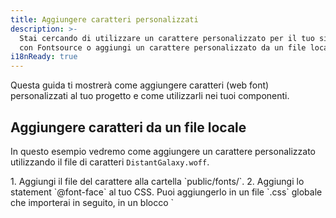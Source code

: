```yaml
---
title: Aggiungere caratteri personalizzati
description: >-
  Stai cercando di utilizzare un carattere personalizzato per il tuo sito Astro? Utilizza Google Fonts 
  con Fontsource o aggiungi un carattere personalizzato da un file locale.
i18nReady: true
---
```


Questa guida ti mostrerà come aggiungere caratteri (web font) personalizzati al tuo progetto e come utilizzarli nei tuoi componenti.

## Aggiungere caratteri da un file locale

In questo esempio vedremo come aggiungere un carattere personalizzato utilizzando il file di caratteri `DistantGalaxy.woff`.

<Steps>
1. Aggiungi il file del carattere alla cartella `public/fonts/`.
2. Aggiungi lo statement `@font-face` al tuo CSS. Puoi aggiungerlo in un file `.css` globale che importerai in seguito, in un blocco `<style is:global>` o in un blocco `<style>` nel componente o nel layout specifico in cui vuoi utilizzare questo carattere.

    ```css
    /* Aggiungi il carattere personalizzato e indica al browser dove si trova. */
    @font-face {
      font-family: 'DistantGalaxy';
      src: url('/fonts/DistantGalaxy.woff') format('woff');
      font-weight: normal;
      font-style: normal;
      font-display: swap;
    }
    ```

3. Modifica il valore di `font-family` dello statement `@font-face` per modifcare lo stile degli elementi nel tuo componente o layout. In questo esempio, l'intestazione `<h1>` avrà un carattere personalizzato, mentre il paragrafo `<p>` no.

    ```astro title="src/pages/example.astro" {9-11}
    ---
    ---

    <h1>In a galaxy far, far away...</h1>

    <p>Custom fonts make my headings much cooler!</p>

    <style>
    h1 {
      font-family: 'DistantGalaxy', sans-serif;
    }
    </style>
    ```
</Steps>

## Aggiungere caratteri mediante Fontsource

Il progetto [Fontsource](https://fontsource.org/) semplifica l'utilizzo di Google Fonts e di altri caratteri open source fornendo moduli npm che puoi installare in base ai caratteri che decidi di utilizzare.

<Steps>
1. Cerca il carattere che vuoi utilizzare nel [catalogo di Fontsource](https://fontsource.org/). In questo esempio useremo [Twinkle Star](https://fontsource.org/fonts/twinkle-star).
2. Installa il package relativo al carattere scelto.

    <PackageManagerTabs>
      <Fragment slot="npm">
      ```shell
      npm install @fontsource/twinkle-star
      ```
      </Fragment>
      <Fragment slot="pnpm">
      ```shell
      pnpm add @fontsource/twinkle-star
      ```
      </Fragment>
      <Fragment slot="yarn">
      ```shell
      yarn add @fontsource/twinkle-star
      ```
      </Fragment>
    </PackageManagerTabs>

    :::tip
    Puoi trovare il nome del package da utilizzare nella sezione "Quick Installation" di ogni pagina del carattere sul sito di Fontsource. È indicato con `@fontsource/` seguito dal nome del carattere.
    :::

3. Importa il package del carattere nel componente in cui vuoi utilizzarlo. Di solito ha senso farlo in un layout "comune" per assicurarsi che il carattere sia disponibile in tutto il sito.

    L'importazione aggiungerà automaticamente le regole `@font-face` necessarie per impostare il carattere.

    ```astro title="src/layouts/BaseLayout.astro"
    ---
    import '@fontsource/twinkle-star';
    ---
    ```

4. Utilizza il nome del carattere come valore di `font-family`, come mostrato nell'esempio `body` sulla pagina di Fontsource. Questo funzionerà in qualunque punto del tuo progetto Astro in cui puoi scrivere CSS.

    ```css
    h1 {
      font-family: "Twinkle Star", cursive;
    }
    ```
</Steps>

## Aggiungere caratteri su Tailwind

Se stai utilizzando l'[integrazione Tailwind](/it/guides/integrations-guide/tailwind/), puoi utilizzare uno dei metodi precedenti per installare il tuo carattere, con alcuni accorgimenti. Per installare il carattere puoi aggiungere uno statement [`@font-face` se stai usando un carattere locale](#aggiungere-caratteri-da-un-file-locale) oppure puoi utilizzare la [strategia di importazione di Fontsource](#aggiungere-caratteri-mediante-fontsource).

Puoi aggiungere il tuo carattere su Tailwind seguendo questo passi:

<Steps>
1. Segui una delle guide menzionate sopra saltando l'ultimo passo (quello in cui si aggiunge `font-family` al CSS).
2. Aggiungi il nome del carattere a `tailwind.config.mjs`.

    Questo esempio aggiunge `Inter` allo stack di caratteri sans-serif, con i caratteri di fallback di default di Tailwind CSS.

    ```js title="tailwind.config.mjs" ins={1,8-10}
    import defaultTheme from 'tailwindcss/defaultTheme'

    /** @type {import('tailwindcss').Config} */
    export default {
    	content: ['./src/**/*.{astro,html,js,jsx,md,mdx,svelte,ts,tsx,vue}'],
    	theme: {
    		extend: {
    			fontFamily: {
    				sans: ['Inter', ...defaultTheme.fontFamily.sans],
    			},
    		},
    	},
    	plugins: [],
    }
    ```

    Ora, tutti i testi sans-serif (il default di Tailwind) nel tuo progetto utilizzeranno il carattere scelto. Inoltre, la classe `font-sans` applicherà il carattere Inter.
</Steps>

Per maggiori informazioni, consulta la [guida alla configurazione di caratteri personalizzati di Tailwind](https://tailwindcss.com/docs/font-family#using-custom-values).

## Risorse aggiuntive

- Impara come funzionano i web font nella [guida di MDN sui web font](https://developer.mozilla.org/en-US/docs/Learn/CSS/Styling_text/Web_fonts).
- Genera il CSS per il tuo carattere con [il Webfont Generator di Font Squirrel](https://www.fontsquirrel.com/tools/webfont-generator).
